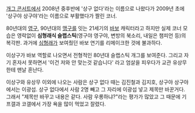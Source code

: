 [[개그 콘서트]]에서 2008년 중후반에 '상구 없다'라는 이름으로 나왔다가 2009년 초에 '상구야 상구야'라는 이름으로 부활했다가 짤린 코너.

80년대의 [[영구]], 90년대의 [[맹구]]를 잇는 21세기의 [[바보]] 캐릭터라고 하지만 실제 코너 모습은 영락없이 '''심형래식 슬랩스틱'''(영구야 영구야, 변방의 북소리, 내일은 챔피언 등)의 복각판. 과거에 [[심형래]]가 보여줬던 바보 연기를 리메이크한 것에 불과하다. 

이상구가 바보 역할로 나오면서 전형적인 80년대 슬랩스틱 개그를 보여준다. 그리고 자기 혼자서 못하면서 '이건 저와 안 맞는것 같습니다' 라고 엄살을 피우다가 교관 유상무한테 맨날 혼난다.

이상구와 유상무 이외에 나오는 사람은 상구 없다 때는 김진철과 김지호, 상구야 상구야에서는 이광섭. 상구 없다에서 사람 2명 빼고 그 자리에 이광섭 넣고 제목만 바꾼거다. 그래서 "제목만 바꾸고 내용은 같다. 사람 우롱하냐?"라는 평가가 많았고 그 때문에 기프갤과 코갤에서 가장 욕을 많이 먹었고 잘렸다.
